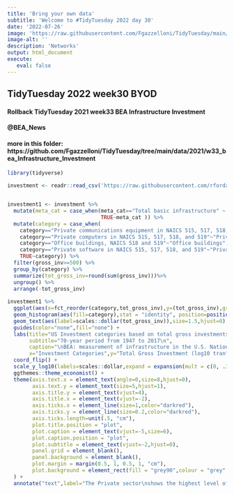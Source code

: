 ```yaml
---
title: 'Bring your own data'
subtitle: 'Welcome to #TidyTuesday 2022 day 30'
date: '2022-07-26'
image: 'https://raw.githubusercontent.com/Fgazzelloni/TidyTuesday/main/data/2022/w30_BYOD/w30_BYOD.png'
image-alt: ''
description: 'Networks'
output: html_document
execute: 
   eval: false
---
```

## TidyTuesday 2022 week30 BYOD 
#### Rollback TidyTuesday 2021 week33 BEA Infrastructure Investment 
#### @BEA_News

#### more in this folder: https://github.com/Fgazzelloni/TidyTuesday/tree/main/data/2021/w33_bea_Infrastructure_Investment
```r

library(tidyverse)

investment <- readr::read_csv('https://raw.githubusercontent.com/rfordatascience/tidytuesday/master/data/2021/2021-08-10/investment.csv')


investment1 <- investment %>%
  mutate(meta_cat = case_when(meta_cat=="Total basic infrastructure" ~ "Basic",
                              TRUE~meta_cat )) %>%
  mutate(category = case_when(
    category=="Private communications equipment in NAICS 515, 517, 518, and 519"~"Private communications equipment",
    category=="Private computers in NAICS 515, 517, 518, and 519"~"Private computers",
    category=="Office buildings, NAICS 518 and 519"~"Office buildings",
    category=="Private software in NAICS 515, 517, 518, and 519"~"Private software",
    TRUE~category)) %>%
  filter(gross_inv>=500) %>%
  group_by(category) %>%
  summarize(tot_gross_inv=round(sum(gross_inv)))%>%
  ungroup() %>%
  arrange(-tot_gross_inv) 
  
investment1 %>%
  ggplot(aes(x=fct_reorder(category,tot_gross_inv),y=(tot_gross_inv),group=category)) +
  geom_histogram(aes(fill=category),stat = "identity", position=position_dodge(width=0.8),size=0.8,alpha=0.5,bins = 50)+ 
  geom_text(aes(label=scales::dollar(tot_gross_inv)),size=1.5,hjust=0) +
  guides(color="none",fill="none") +
  labs(title="US Investment categories based on total gross investments", 
       subtitle="70-year period from 1947 to 2017\n",
       caption="\nBEA: measurement of infrastructure in the U.S. National Economic Accounts (NEAs)\n \nInfographic: @fgazzelloni\n DataSource: TidyTuesday Week33: BEA Infrastructure Investment",
       x="Investment Categories",y="Total Gross Investment (log10 tranformation)") +
  coord_flip() +
  scale_y_log10(labels=scales::dollar,expand = expansion(mult = c(0, .3))) +
  ggthemes::theme_economist() +
  theme(axis.text.x = element_text(angle=0,size=8,hjust=0),
        axis.text.y = element_text(size=5,hjust=1),
        axis.title.y = element_text(vjust=4),
        axis.title.x = element_text(vjust=-2),
        axis.ticks.x = element_line(size=1,color="darkred"),
        axis.ticks.y = element_line(size=0.2,color="darkred"),
        axis.ticks.length=unit(.5, "cm"),
        plot.title.position = "plot",
        plot.caption = element_text(vjust=-5,size=6),
        plot.caption.position = "plot",
        plot.subtitle = element_text(vjust=-2,hjust=0),
        panel.grid = element_blank(),
        panel.background = element_blank(), 
        plot.margin = margin(0.5, 1, 0.5, 1, "cm"),
        plot.background = element_rect(fill = "grey90",colour = "grey",size = 2)
  ) +
  annotate("text",label="The Private sector\nshows the highest level of \nincrease in investments \nwithin the last 70 years.\n Private total gross investments is \nfollowed by S&L pensions,\n investments in basic, \nand social infrastructures. \nDigital infrastructure and transports \nare before Power, Health , \nHighways and finally Education \nwith about 2 000 000 millions $ total investment.",x=25,y=100000000,size=2)


```
